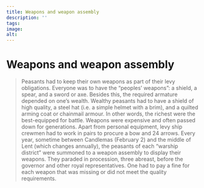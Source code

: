 ```yaml
---
title: Weapons and weapon assembly
description: ''
tags:
image: 
alt: 
---
```



# Weapons and weapon assembly

<Blockquote
    quote='“If anyone lacks these weapons, there is a penalty of an ounce of silver to the king”'
    footer='Land defence section, chapter 11' />


Peasants had to keep their own weapons as part of their levy obligations. Everyone was to have the “peoples’ weapons”: a shield, a spear, and a sword or axe. Besides this, the required armature depended on one’s wealth. Wealthy peasants had to have a shield of high quality, a steel hat (i.e. a simple helmet with a brim), and a quilted arming coat or chainmail armour. In other words, the richest were the best-equipped for battle. Weapons were expensive and often passed down for generations. Apart from personal equipment, levy ship crewmen had to work in pairs to procure a bow and 24 arrows. Every year, sometime between Candlemas (February 2) and the middle of Lent (which changes annually), the peasants of each “warship district” were summoned to a weapon assembly to display their weapons. They paraded in procession, three abreast, before the governor and other royal representatives. One had to pay a fine for each weapon that was missing or did not meet the quality requirements.

